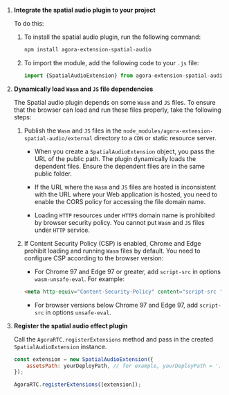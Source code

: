 <PlatformWrapper platform="web">

1.	**Integrate the spatial audio plugin to your project** 

    To do this:
    
    1.	To install the spatial audio plugin, run the following command:

        ```bash
        npm install agora-extension-spatial-audio
        ```

    1.	To import the module, add the following code to your `.js` file:

        ```javascript
        import {SpatialAudioExtension} from agora-extension-spatial-audio;
        ```

1.	**Dynamically load `Wasm` and `JS` file dependencies** 
    
    The Spatial audio plugin depends on some `Wasm` and `JS` files. To ensure that the browser can load and run these files properly, take the following steps:
    
    1.	Publish the `Wasm` and `JS` files in the  `node_modules/agora-extension-spatial-audio/external` directory to a `CDN` or static resource server. 
    
        * When you create a `SpatialAudioExtension` object, you pass the URL of the public path. The plugin dynamically loads the dependent files. Ensure the dependent files are in the same public folder.

        * If the URL where the `Wasm` and `JS` files are hosted is inconsistent with the URL where your Web application is hosted, you need to enable the CORS policy for accessing the file domain name.

        * Loading `HTTP` resources under `HTTPS` domain name is prohibited by browser security policy. You cannot put `Wasm` and `JS` files under `HTTP` service.

    1.	If Content Security Policy (CSP) is enabled, Chrome and Edge prohibit loading and running `Wasm` files by default. You need to configure CSP according to the browser version:

        * For Chrome 97 and Edge 97 or greater, add `script-src` in options `wasm-unsafe-eval`. For example:
        
        ```html
        <meta http-equiv="Content-Security-Policy" content="script-src 'self' 'wasm-unsafe-eval'">
        ```

        * For browser versions below Chrome 97 and Edge 97, add `script-src` in options `unsafe-eval`.

1. **Register the spatial audio effect plugin**

    Call the `AgoraRTC.registerExtensions` method and pass in the created  `SpatialAudioExtension` instance.

    ```javascript
    const extension = new SpatialAudioExtension({
        assetsPath: yourDeployPath, // for example, yourDeployPath = './resources/external/'
    });

    AgoraRTC.registerExtensions([extension]);
    ```
</PlatformWrapper>